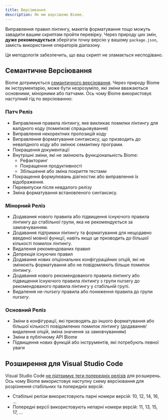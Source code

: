 ```yaml
---
title: Версіювання
description: Як ми версіюємо Biome.
---
```


Виправлення правил лінтингу, макетів форматування тощо можуть завадити вашим скриптам пройти перевірку. Через природу цих змін, **дуже рекомендується** зберігати _точну_ версію у вашому `package.json`, замість використання операторів діапазону.

Ця методологія забезпечить, що ваш скрипт не зламається несподівано.

## Семантичне Версіювання

Biome дотримується [семантичного версіювання](https://semver.org/). Через природу Biome як інструментарію, може бути незрозуміло, які зміни вважаються основними, мінорними або патчами. Ось чому Biome використовує наступний гід по версіюванню:

### Патч Реліз

* Виправлення правила лінтингу, яке викликає помилки лінтингу для валідного коду (помилкові спрацьовування)
* Виправлення некоректних пропозицій коду
* Виправлення форматування синтаксису, що призводить до невалідного коду або змінює семантику програми.
* Покращення документації
* Внутрішні зміни, які не змінюють функціональність Biome:
  * Рефакторинг
  * Покращення продуктивності
  * Збільшення або зміна покриття тестами
* Покращення формулювань діагностик або виправлення їх відображення.
* Перевипуски після невдалого релізу
* Зміна форматування встановленого синтаксису.

### Мінорний Реліз

* Додавання нового правила або підвищення існуючого правила лінтингу до стабільної групи, яка не рекомендується за замовчуванням.
* Додавання підтримки лінтингу та форматування для нещодавно введеної мовної функції, навіть якщо це призводить до більшої кількості помилок лінтингу.
* Видалення рекомендованих правил
* Депрекція існуючих правил
* Додавання нових опціональних конфігураційних опцій, які не змінюють форматування або не повідомляють більше помилок лінтингу.
* Додавання нового рекомендованого правила лінтингу або підвищення існуючого правила лінтингу з групи nursery до рекомендованого правила лінтингу у стабільній групі.
* Видалення не-*nursery* правила або пониження правила до групи *nursery*.

### Основний Реліз
* Зміни в конфігурації, які призводять до іншого форматування або більшої кількості повідомлених помилок лінтингу (додавання/видалення опцій, зміна значення за замовчуванням)
* Зміни в публічному API Biome
* Підвищення нових функцій або інструментів, які потребують певної уваги

## Розширення для Visual Studio Code

Visual Studio Code [не підтримує теги попередніх релізів](https://code.visualstudio.com/api/working-with-extensions/publishing-extension#prerelease-extensions) для розширень. Ось чому Biome використовує наступну схему версіювання для розрізнення стабільних та попередніх версій:
* Стабільні релізи використовують парні номери версій: 10, 12, 14, 16, ...
* Попередні версії використовують непарні номери версій: 11, 13, 15, 17, ...

